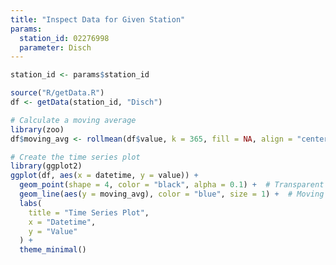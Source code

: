 ```yaml
---
title: "Inspect Data for Given Station"
params:
  station_id: 02276998
  parameter: Disch
---
```


```R
station_id <- params$station_id

source("R/getData.R")
df <- getData(station_id, "Disch")
```

```R
# Calculate a moving average
library(zoo)
df$moving_avg <- rollmean(df$value, k = 365, fill = NA, align = "center")

# Create the time series plot
library(ggplot2)
ggplot(df, aes(x = datetime, y = value)) +
  geom_point(shape = 4, color = "black", alpha = 0.1) +  # Transparent blue "x"
  geom_line(aes(y = moving_avg), color = "blue", size = 1) +  # Moving average line
  labs(
    title = "Time Series Plot",
    x = "Datetime",
    y = "Value"
  ) +
  theme_minimal()

```